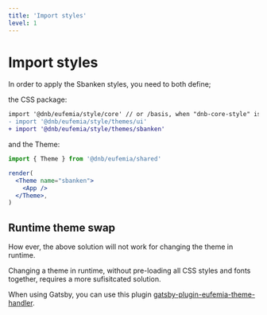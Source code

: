 ```yaml
---
title: 'Import styles'
level: 1
---
```


# Import styles

In order to apply the Sbanken styles, you need to both define;

the CSS package:

```diff
import '@dnb/eufemia/style/core' // or /basis, when "dnb-core-style" is used
- import '@dnb/eufemia/style/themes/ui'
+ import '@dnb/eufemia/style/themes/sbanken'
```

and the Theme:

```jsx
import { Theme } from '@dnb/eufemia/shared'

render(
  <Theme name="sbanken">
    <App />
  </Theme>,
)
```

## Runtime theme swap

How ever, the above solution will not work for changing the theme in runtime.

Changing a theme in runtime, without pre-loading all CSS styles and fonts together, requires a more sufisitcated solution.

When using Gatsby, you can use this plugin [gatsby-plugin-eufemia-theme-handler](https://github.com/dnbexperience/gatsby-plugin-eufemia-theme-handler).
